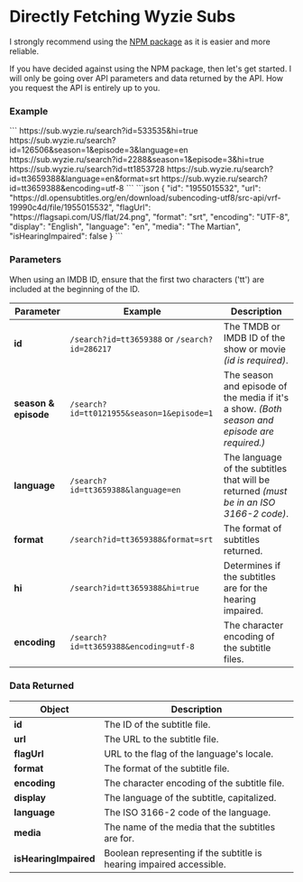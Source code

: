 # Directly Fetching Wyzie Subs

<Note>I strongly recommend using the [NPM package](package) as it is easier and more reliable.</Note>

If you have decided against using the NPM package, then let's get started. I will only be going over API parameters and data returned by the API. How you request the API is entirely up to you.

### Example
<CodeGroup>
  <CodeGroup.Code title="Requests">
    ```
    https://sub.wyzie.ru/search?id=533535&hi=true
    https://sub.wyzie.ru/search?id=126506&season=1&episode=3&language=en
    https://sub.wyzie.ru/search?id=2288&season=1&episode=3&hi=true
    https://sub.wyzie.ru/search?id=tt1853728
    https://sub.wyzie.ru/search?id=tt3659388&language=en&format=srt
    https://sub.wyzie.ru/search?id=tt3659388&encoding=utf-8
    ```
  </CodeGroup.Code>
  <CodeGroup.Code title="Response">
    ```json
    {
      "id": "1955015532",
      "url": "https://dl.opensubtitles.org/en/download/subencoding-utf8/src-api/vrf-19990c4d/file/1955015532",
      "flagUrl": "https://flagsapi.com/US/flat/24.png",
      "format": "srt",
      "encoding": "UTF-8",
      "display": "English",
      "language": "en",
      "media": "The Martian",
      "isHearingImpaired": false
    }
    ```
  </CodeGroup.Code>
</CodeGroup>

### Parameters

<Warning>
When using an IMDB ID, ensure that the first two characters ('tt') are included at the beginning of the ID.
</Warning>

| Parameter            | Example                                       | Description                                                                                 |
| -------------------- | --------------------------------------------- | ------------------------------------------------------------------------------------------- |
| **id**               | `/search?id=tt3659388` or `/search?id=286217` | The TMDB or IMDB ID of the show or movie _(id is required)_.                                 |
| **season & episode** | `/search?id=tt0121955&season=1&episode=1`     | The season and episode of the media if it's a show. _(Both season and episode are required.)_ |
| **language**         | `/search?id=tt3659388&language=en`            | The language of the subtitles that will be returned _(must be in an ISO 3166-2 code)_.       |
| **format**           | `/search?id=tt3659388&format=srt`             | The format of subtitles returned.                                                            |
| **hi**               | `/search?id=tt3659388&hi=true`                | Determines if the subtitles are for the hearing impaired.                                    |
| **encoding**         | `/search?id=tt3659388&encoding=utf-8`         | The character encoding of the subtitle files.                                                |

### Data Returned

| Object                | Description                                                         |
| --------------------- | ------------------------------------------------------------------- |
| **id**                | The ID of the subtitle file.                                         |
| **url**               | The URL to the subtitle file.                                        |
| **flagUrl**           | URL to the flag of the language's locale.                            |
| **format**            | The format of the subtitle file.                                     |
| **encoding**          | The character encoding of the subtitle file.                         |
| **display**           | The language of the subtitle, capitalized.                           |
| **language**          | The ISO 3166-2 code of the language.                                 |
| **media**             | The name of the media that the subtitles are for.                    |
| **isHearingImpaired** | Boolean representing if the subtitle is hearing impaired accessible. |
